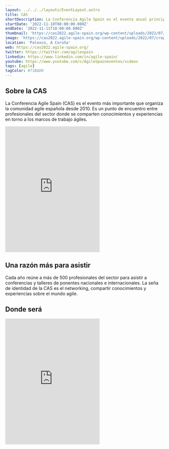 ```yaml
---
layout: ../../../layouts/EventLayout.astro
title: CAS
shortDescription: La Conferencia Agile Spain es el evento anual principal que organiza la comunidad ágil española desde el 2010. Históricamente es la mayor conferencia sobre agilidad en España y uno de los eventos más grandes y relevantes del mundo de habla hispana.
startDate: '2022-11-10T08:00:00.000Z'
endDate: '2022-11-11T18:00:00.000Z'
thumbnail: 'https://cas2022.agile-spain.org/wp-content/uploads/2022/07/cropped-CAS_FINALES-95-Angel-de-la-igesia.jpg'
image: 'https://cas2022.agile-spain.org/wp-content/uploads/2022/07/cropped-CAS_FINALES-95-Angel-de-la-igesia.jpg'
location: 'Palexco, A Coruña'
web: https://cas2022.agile-spain.org/
twitter: https://twitter.com/agilespain
linkedin: https://www.linkedin.com/in/agile-spain/
youtube: https://www.youtube.com/c/AgileSpaineventos/videos
tags: [agile]
tagColor: #71BAD0
---
```

## Sobre la CAS

La Conferencia Agile Spain (CAS) es el evento más importante que organiza la comunidad agile española desde 2010. Es un punto de encuentro entre profesionales del sector donde se comparten conocimientos y experiencias en torno a los marcos de trabajo ágiles.

<iframe className="w-full mt-4" height="400px" allow="picture-in-picture" allowfullscreen="" frameborder="0" src="https://www.youtube.com/embed/SQtPwo2bD2M" title="Conferencia Agile Spain"></iframe>

## Una razón más para asistir

Cada año reúne a más de 500 profesionales del sector para asistir a conferencias y talleres de ponentes nacionales e internacionales. La seña de identidad de la CAS es el networking, compartir conocimientos y experiencias sobre el mundo agile.

## Donde será

<iframe className="w-full" height="400px" style="border:none;overflow:hidden" marginheight="0" marginwidth="0" aria-label="Mlle. de Trasatlánticos, s/n, 15003 A Coruña" class="sek-lazy-loaded" src="https://maps.google.com/maps?q=Mlle.%20de%20Trasatl%C3%A1nticos%2C%20s%2Fn%2C%2015003%20A%20Coru%C3%B1a&amp;t=m&amp;z=16&amp;output=embed&amp;iwloc=near"></iframe>
